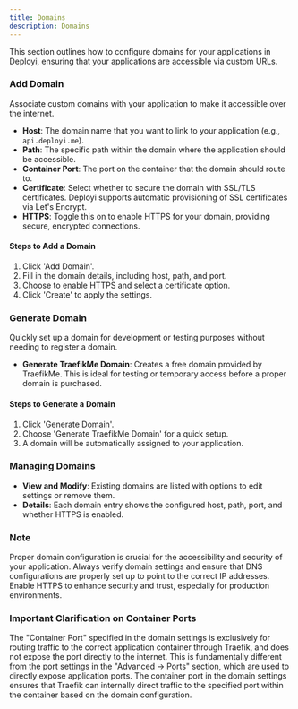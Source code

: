 ```yaml
---
title: Domains
description: Domains
---
```


This section outlines how to configure domains for your applications in Deployi, ensuring that your applications are accessible via custom URLs.


### Add Domain

Associate custom domains with your application to make it accessible over the internet.

- **Host**: The domain name that you want to link to your application (e.g., `api.deployi.me`).
- **Path**: The specific path within the domain where the application should be accessible.
- **Container Port**: The port on the container that the domain should route to.
- **Certificate**: Select whether to secure the domain with SSL/TLS certificates. Deployi supports automatic provisioning of SSL certificates via Let's Encrypt.
- **HTTPS**: Toggle this on to enable HTTPS for your domain, providing secure, encrypted connections.

#### Steps to Add a Domain
1. Click 'Add Domain'.
2. Fill in the domain details, including host, path, and port.
3. Choose to enable HTTPS and select a certificate option.
4. Click 'Create' to apply the settings.

### Generate Domain

Quickly set up a domain for development or testing purposes without needing to register a domain.

- **Generate TraefikMe Domain**: Creates a free domain provided by TraefikMe. This is ideal for testing or temporary access before a proper domain is purchased.

#### Steps to Generate a Domain
1. Click 'Generate Domain'.
2. Choose 'Generate TraefikMe Domain' for a quick setup.
3. A domain will be automatically assigned to your application.

### Managing Domains

- **View and Modify**: Existing domains are listed with options to edit settings or remove them.
- **Details**: Each domain entry shows the configured host, path, port, and whether HTTPS is enabled.

### Note

Proper domain configuration is crucial for the accessibility and security of your application. Always verify domain settings and ensure that DNS configurations are properly set up to point to the correct IP addresses. Enable HTTPS to enhance security and trust, especially for production environments.


### Important Clarification on Container Ports

The "Container Port" specified in the domain settings is exclusively for routing traffic to the correct application container through Traefik, and does not expose the port directly to the internet. This is fundamentally different from the port settings in the "Advanced -> Ports" section, which are used to directly expose application ports. The container port in the domain settings ensures that Traefik can internally direct traffic to the specified port within the container based on the domain configuration.

